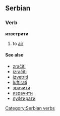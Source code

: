 ==Serbian==
===Verb===
'''изветрити'''
#to [[air]]
====See also====
*[[zračiti]]
*[[izračiti]]
*[[izvetriti]]
*[[luftirati]]
*[[зрачити]]
*[[израчити]]
*[[луфтирати]]
[[Category:Serbian verbs]]